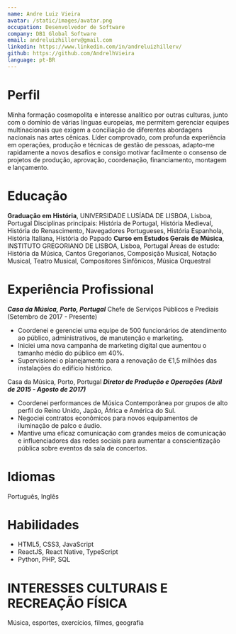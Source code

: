 ```yaml
---
name: Andre Luiz Vieira
avatar: /static/images/avatar.png
occupation: Desenvolvedor de Software
company: DB1 Global Software
email: andreluizhillerv@gmail.com
linkedin: https://www.linkedin.com/in/andreluizhillerv/
github: https://github.com/AndrelhVieira
language: pt-BR
---
```


# Perfil

Minha formação cosmopolita e interesse analítico por outras culturas, junto com o domínio de várias línguas europeias, me permitem gerenciar equipes multinacionais que exigem a conciliação de diferentes abordagens nacionais nas artes cênicas. Líder comprovado, com profunda experiência em operações, produção e técnicas de gestão de pessoas, adapto-me rapidamente a novos desafios e consigo motivar facilmente o consenso de projetos de produção, aprovação, coordenação, financiamento, montagem e lançamento.

# Educação

**Graduação em História**, UNIVERSIDADE LUSÍADA DE LISBOA, Lisboa, Portugal
Disciplinas principais: História de Portugal, História Medieval, História do Renascimento, Navegadores Portugueses, História Espanhola, História Italiana, História do Papado
**Curso em Estudos Gerais de Música**, INSTITUTO GREGORIANO DE LISBOA, Lisboa, Portugal
Áreas de estudo: História da Música, Cantos Gregorianos, Composição Musical, Notação Musical, Teatro Musical, Compositores Sinfônicos, Música Orquestral

# Experiência Profissional

_**Casa da Música, Porto, Portugal**_
Chefe de Serviços Públicos e Prediais (Setembro de 2017 - Presente)
- Coordenei e gerenciei uma equipe de 500 funcionários de atendimento ao público, administrativos, de manutenção e marketing.
- Iniciei uma nova campanha de marketing digital que aumentou o tamanho médio do público em 40%.
- Supervisionei o planejamento para a renovação de €1,5 milhões das instalações do edifício histórico.

Casa da Música, Porto, Portugal
_**Diretor de Produção e Operações (Abril de 2015 - Agosto de 2017)**_
- Coordenei performances de Música Contemporânea por grupos de alto perfil do Reino Unido, Japão, África e América do Sul.
- Negociei contratos econômicos para novos equipamentos de iluminação de palco e áudio.
- Mantive uma eficaz comunicação com grandes meios de comunicação e influenciadores das redes sociais para aumentar a conscientização pública sobre eventos da sala de concertos.

# Idiomas
Português, Inglês

# Habilidades
- HTML5, CSS3, JavaScript
- ReactJS, React Native, TypeScript
- Python, PHP, SQL

# INTERESSES CULTURAIS E RECREAÇÃO FÍSICA
Música, esportes, exercícios, filmes, geografia